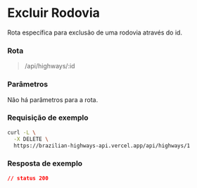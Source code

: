 # Excluir Rodovia

Rota específica para exclusão de uma rodovia através do id.

### Rota

> /api/highways/:id

### Parâmetros

Não há parâmetros para a rota.


### Requisição de exemplo

```sh
curl -L \
  -X DELETE \
  https://brazilian-highways-api.vercel.app/api/highways/1
```

### Resposta de exemplo
```json
// status 200
```